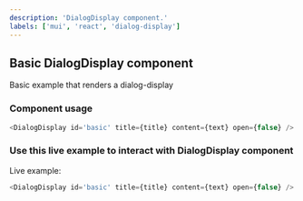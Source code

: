 ---
description: 'DialogDisplay component.'
labels: ['mui', 'react', 'dialog-display']
---


## Basic DialogDisplay component

Basic example that renders a dialog-display

### Component usage

```js
<DialogDisplay id='basic' title={title} content={text} open={false} />
```

### Use this live example to interact with DialogDisplay component

Live example:

```js live
<DialogDisplay id='basic' title={title} content={text} open={false} />
```
